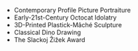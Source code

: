 - Contemporary Profile Picture Portraiture
- Early-21st-Century Octocat Idolatry
- 3D-Printed Plastick-Mâché Sculpture
- Classical Dino Drawing
- The Slackoj Žižek Award

